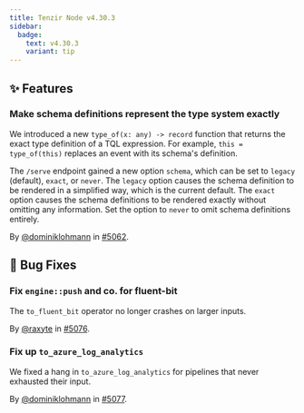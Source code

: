 ```yaml
---
title: Tenzir Node v4.30.3
sidebar:
  badge:
    text: v4.30.3
    variant: tip
---
```


## ✨ Features

### Make schema definitions represent the type system exactly

We introduced a new `type_of(x: any) -> record` function that returns the exact
type definition of a TQL expression. For example, `this = type_of(this)`
replaces an event with its schema's definition.

The `/serve` endpoint gained a new option `schema`, which can be set to `legacy`
(default), `exact`, or `never`. The `legacy` option causes the schema definition
to be rendered in a simplified way, which is the current default. The `exact`
option causes the schema definitions to be rendered exactly without omitting any
information. Set the option to `never` to omit schema definitions entirely.

By [@dominiklohmann](https://github.com/dominiklohmann) in [#5062](https://github.com/tenzir/tenzir/pull/5062).

## 🐛 Bug Fixes

### Fix `engine::push` and co. for fluent-bit

The `to_fluent_bit` operator no longer crashes on larger inputs.

By [@raxyte](https://github.com/raxyte) in [#5076](https://github.com/tenzir/tenzir/pull/5076).

### Fix up `to_azure_log_analytics`

We fixed a hang in `to_azure_log_analytics` for pipelines that never exhausted
their input.

By [@dominiklohmann](https://github.com/dominiklohmann) in [#5077](https://github.com/tenzir/tenzir/pull/5077).
